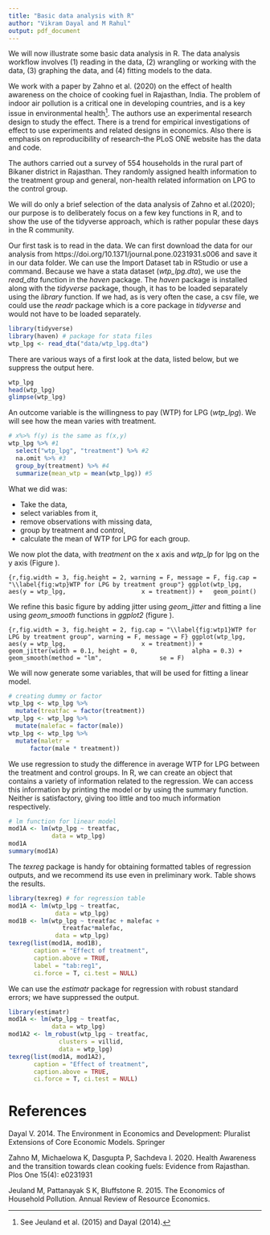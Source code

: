 ```yaml
---
title: "Basic data analysis with R"
author: "Vikram Dayal and M Rahul"
output: pdf_document
---
```



We will now illustrate some basic data analysis in R. The data analysis workflow involves (1) reading in the data, (2) wrangling or working with the data, (3) graphing the data, and (4) fitting models to the data. 

We work with a paper by Zahno et al. (2020) on the effect of health awareness on the choice of cooking fuel in Rajasthan, India. The problem of indoor air pollution is a critical one in developing countries, and is a key issue in environmental health^[See Jeuland et al. (2015) and Dayal (2014).]. The authors use an experimental research design to study the effect. There is a trend for empirical investigations of effect to use experiments and related designs in economics. Also there is emphasis on reproducibility of research--the PLoS ONE website has the data and code. 

The authors carried out a survey of 554 households in the rural part of Bikaner district in Rajasthan. They randomly assigned health information to the treatment group and general, non-health related information on LPG to the control group.

We will do only a brief selection of the data analysis of Zahno et al.(2020); our purpose is to deliberately focus on a few key functions in R, and to show the use of the tidyverse approach, which is rather popular these days in the R community. 

Our first task is to read in the data. We can first download the data for our analysis from https://doi.org/10.1371/journal.pone.0231931.s006 and save it in our data folder. We can use the Import Dataset tab in RStudio or use a command. Because we have a stata dataset (*wtp_lpg.dta*), we use the *read_dta* function in the *haven* package. The *haven* package is installed along with the *tidyverse* package, though, it has to be loaded separately using the *library* function. If we had, as is very often the case, a csv file, we could use the *readr* package which is a core package in *tidyverse* and would not have to be loaded separately. 

```r
library(tidyverse)
library(haven) # package for stata files
wtp_lpg <- read_dta("data/wtp_lpg.dta")
```


There are various ways of a first look at the data, listed below, but we suppress the output here.  

```r
wtp_lpg
head(wtp_lpg)
glimpse(wtp_lpg)
```

An outcome variable is the willingness to pay (WTP) for LPG (*wtp_lpg*). We will see how the mean varies with treatment. 

```r
# x%>% f(y) is the same as f(x,y)
wtp_lpg %>% #1
  select("wtp_lpg", "treatment") %>% #2
  na.omit %>% #3
  group_by(treatment) %>% #4
  summarize(mean_wtp = mean(wtp_lpg)) #5
```

What we did was:

 * Take the data,
 * select variables from it,
 * remove observations with missing data,
 * group by treatment and control,
 * calculate the mean of WTP for LPG for each group. 

We now plot the data, with *treatment* on the x axis and *wtp_lp* for lpg on the y axis (Figure \ref{fig:wtp}). 

```{r,fig.width = 3, fig.height = 2, warning = F, message = F, fig.cap = "\\label{fig:wtp}WTP for LPG by treatment group"}
ggplot(wtp_lpg, aes(y = wtp_lpg,
                    x = treatment)) +
  geom_point()
```


We refine this basic figure  by adding jitter using *geom_jitter* and fitting a line using *geom_smooth* functions in *ggplot2* (figure \ref{fig:wtp1}).

```{r,fig.width = 3, fig.height = 2, fig.cap = "\\label{fig:wtp1}WTP for LPG by treatment group", warning = F, message = F}
ggplot(wtp_lpg, aes(y = wtp_lpg,
                    x = treatment)) +
  geom_jitter(width = 0.1, height = 0,
              alpha = 0.3) +
  geom_smooth(method = "lm", 
              se = F) 
```


We will now generate some variables, that will be used for fitting a linear model. 

```r
# creating dummy or factor
wtp_lpg <- wtp_lpg %>%
  mutate(treatfac = factor(treatment))
wtp_lpg <- wtp_lpg %>%
  mutate(malefac = factor(male))
wtp_lpg <- wtp_lpg %>%
  mutate(maletr = 
      factor(male * treatment))
```

We use regression to study the difference in average WTP for LPG between the treatment and control groups. In R, we can create an object that contains a variety of information related to the regression. We can access this information by printing the model or by using the summary function. Neither is satisfactory, giving too little and too much information respectively. 

```r
# lm function for linear model
mod1A <- lm(wtp_lpg ~ treatfac,
            data = wtp_lpg)
mod1A
summary(mod1A)
```

The *texreg* package is handy for obtaining formatted tables of regression outputs, and we recommend its use even in preliminary work. Table \ref{tab:reg1} shows the results. 

```r
library(texreg) # for regression table
mod1A <- lm(wtp_lpg ~ treatfac,
             data = wtp_lpg)
mod1B <- lm(wtp_lpg ~ treatfac + malefac +
               treatfac*malefac,
             data = wtp_lpg)
texreg(list(mod1A, mod1B),
       caption = "Effect of treatment",
       caption.above = TRUE,
       label = "tab:reg1",
       ci.force = T, ci.test = NULL)
```

We can use the *estimatr* package for regression with robust standard errors; we have suppressed the output. 

```r
library(estimatr)
mod1A <- lm(wtp_lpg ~ treatfac,
            data = wtp_lpg)
mod1A2 <- lm_robust(wtp_lpg ~ treatfac,
              clusters = villid,
              data = wtp_lpg)
texreg(list(mod1A, mod1A2),
       caption = "Effect of treatment",
       caption.above = TRUE,
       ci.force = T, ci.test = NULL)
```


# References

Dayal V. 2014. The Environment in Economics and Development: Pluralist Extensions of Core Economic Models. Springer

Zahno M, Michaelowa K, Dasgupta P, Sachdeva I. 2020. Health Awareness and the transition towards clean cooking fuels: Evidence from Rajasthan. Plos One 15(4): e0231931

Jeuland M, Pattanayak S K, Bluffstone R. 2015. The Economics of Household Pollution. Annual Review of Resource Economics.
